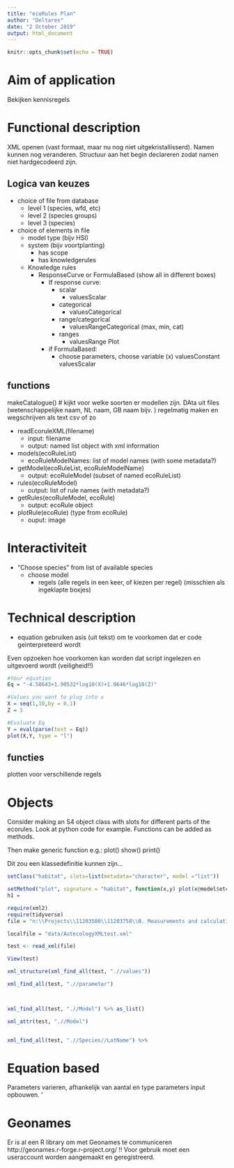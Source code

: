 ```yaml
---
title: "ecoRules Plan"
author: "Deltares"
date: "2 October 2019"
output: html_document
---
```


```r
knitr::opts_chunk$set(echo = TRUE)
```


# Aim of application

Bekijken kennisregels


# Functional description

XML openen (vast formaat, maar nu nog niet uitgekristallisserd). Namen kunnen nog veranderen. Structuur aan het begin declareren zodat namen niet hardgecodeerd zijn. 


## Logica van keuzes

* choice of file from database
    + level 1 (species, wfd, etc)
    + level 2 (species groups)
    + level 3 (species)
* choice of elements in file
    + model type (bijv HSI)
    + system (bijv voortplanting)
      + has scope
      + has knowledgerules
    + Knowledge rules
      + ResponseCurve or FormulaBased (show all in different boxes)
        + If response curve: 
          + scalar
            + valuesScalar
          + categorical
            + valuesCategorical
          + range/categorical
            + valuesRangeCategorical (max, min, cat)
          + ranges
            + valuesRange
            Plot
        + if FormulaBased:
          + choose parameters, choose variable (x)
           valuesConstant
           valuesScalar



## functions
  makeCatalogue() # kijkt voor welke soorten er modellen zijn. DAta uit files (wetenschappelijke naam, NL naam, GB naam bijv. ) regelmatig maken en wegschrijven als text csv of zo
  
* readEcoruleXML(filename)
  + input: filename
  + output: named list object with xml information
    
* models(ecoRuleList)
  + ecoRuleModelNames: list of model names (with some metadata?)

* getModel(ecoRuleList, ecoRuleModelName)
  + output: ecoRuleModel (subset of named ecoRuleList)
  
* rules(ecoRuleModel)
  + output: list of rule names (with metadata?)
  
* getRules(ecoRuleModel, ecoRule)
  + output: ecoRule object

* plotRule(ecoRule) (type from ecoRule)
  + ouput: image


# Interactiviteit


* "Choose species" from list of available species
  + choose model
    + regels (alle regels in een keer, of kiezen per regel) (misschien als ingeklapte boxjes)


# Technical description

- equation gebruiken asis (uit tekst) om te voorkomen dat er code geinterpreteerd wordt



Even opzoeken hoe voorkomen kan worden dat script ingelezen en uitgevoerd wordt (veiligheid!!)


```r
#Your equation
Eq = "-4.58643+1.90532*log10(X)+1.0646*log10(Z)"

#Values you want to plug into x
X = seq(1,10,by = 0.1)
Z = 5

#Evaluate Eq
Y = eval(parse(text = Eq))
plot(X,Y, type = "l")
```

## functies 

plotten voor verschillende regels





# Objects

Consider making an S4 object class with slots for different parts of the ecorules. Look at python code for example. 
Functions can be added as methods.


Then make generic function e.g.:
plot()
show()
print()

Dit zou een klassedefinitie kunnen zijn... 

```r
setClass("habitat", slots=list(metadata="character", model ="list"))

setMethod("plot", signature = "habitat", function(x,y) plot(x@model$etcetera$x, x@model$etcetera$y))
h1 = 
```



```r
require(xml2)
require(tidyverse)
file = "n:\\Projects\\11203500\\11203758\\B. Measurements and calculations\\005- habitat modeling\\EcologischeDatabase\\uitwerking_HABITAT_kennisregels\\Visualisatie_tool\\AutecologyXMLtest.xml"

localfile = "data/AutecologyXMLtest.xml"

test <- read_xml(file)

View(test)

xml_structure(xml_find_all(test, ".//values"))

xml_find_all(test, ".//parameter")



xml_find_all(test, ".//Model") %>% as_list()

xml_attr(test, ".//Model")


xml_find_all(test, ".//Species//LatName") %>% 

```





# Equation based

Parameters varieren, afhankelijk van aantal en type parameters input opbouwen. '


# Geonames

Er is al een R library om met Geonames te communiceren http://geonames.r-forge.r-project.org/
!! Voor gebruik moet een useraccount worden aangemaakt en geregistreerd.



